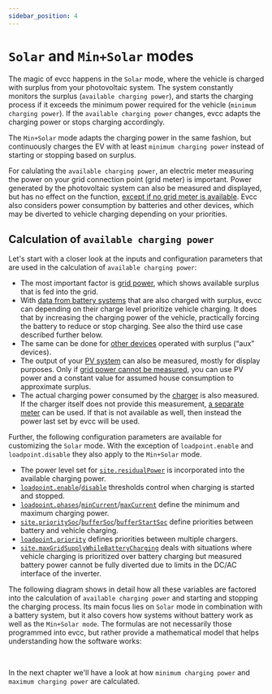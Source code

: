 ```yaml
---
sidebar_position: 4
---
```



# `Solar` and `Min+Solar` modes

The magic of evcc happens in the `Solar` mode, where the vehicle is charged with surplus from your photovoltaic system. The system constantly monitors the surplus (`available charging power`), and starts the charging process if it exceeds the minimum power required for the vehicle (`minimum charging power`). If the `available charging power` changes, evcc adapts the charging power or stops charging accordingly. 

The `Min+Solar` mode adapts the charging power in the same fashion, but continuously charges the EV with at least `minimum charging power` instead of starting or stopping based on surplus.

For calulating the `available charging power`, an electric meter measuring the power on your grid connection point (grid meter) is important. Power generated by the photovoltaic system can also be measured and displayed, but has no effect on the function, [except if no grid meter is available](./meters#i-have-a-solar-installation-but-i-dont-have-a-readable-grid-connection-meter---can-i-still-use-evcc). Evcc also considers power consumption by batteries and other devices, which may be diverted to vehicle charging depending on your priorities. 

## Calculation of `available charging power`

Let's start with a closer look at the inputs and configuration parameters that are used in the calculation of `available charging power`:

- The most important factor is [grid power](../reference/configuration/site/#metersgrid), which shows available surplus that is fed into the grid.
- With [data from battery systems](../reference/configuration/site/#metersbattery) that are also charged with surplus, evcc can depending on their charge level prioritize vehicle charging. It does that by increasing the charging power of the vehicle, practically forcing the battery to reduce or stop charging. See also the third use case described further below. 
- The same can be done for [other devices](../reference/configuration/site/#metersaux) operated with surplus (“aux” devices).
- The output of your [PV system](../reference/configuration/site/#meterspv) can also be measured, mostly for display purposes. Only if [grid power cannot be measured](./meters#i-have-a-solar-installation-but-i-dont-have-a-readable-grid-connection-meter---can-i-still-use-evcc), you can use PV power and a constant value for assumed house consumption to approximate surplus.
- The actual charging power consumed by the [charger](../devices/chargers) is also measured. If the charger itself does not provide this measurement, [a separate meter](../reference/configuration/loadpoints#meter) can be used. If that is not available as well, then instead the power last set by evcc will be used.

Further, the following configuration parameters are available for customizing the `Solar` mode. With the exception of `loadpoint.enable` and `loadpoint.disable` they also apply to the `Min+Solar` mode.

- The power level set for [`site.residualPower`](../reference/configuration/site/#residualpower) is incorporated into the available charging power.
- [`loadpoint.enable`](../reference/configuration/loadpoints#enable)/[`disable`](../reference/configuration/loadpoints#disable) thresholds control when charging is started and stopped.
- [`loadpoint.phases`](../reference/configuration/loadpoints#phases)/[`minCurrent`](../reference/configuration/loadpoints#mincurrent)/[`maxCurrent`](../reference/configuration/loadpoints#maxcurrent) define the minimum and maximum charging power.
- [`site.prioritySoc`](../reference/configuration/site/#prioritysoc)/[`bufferSoc`](../reference/configuration/site/#buffersoc)/[`bufferStartSoc`](../reference/configuration/site/#bufferstartsoc) define priorities between battery and vehicle charging.
- [`loadpoint.priority`](../reference/configuration/loadpoints/#priority) defines priorities between multiple chargers.
- [`site.maxGridSupplyWhileBatteryCharging`](../reference/configuration/site/#maxgridsupplywhilebatterycharging) deals with situations where vehicle charging is prioritized over battery charging but measured battery power cannot be fully diverted due to limits in the DC/AC interface of the inverter.

The following diagram shows in detail how all these variables are factored into the calculation of `available charging power` and starting and stopping the charging process. Its main focus lies on `Solar` mode in combination with a battery system, but it also covers how systems without battery work as well as the `Min+Solar mode`. The formulas are not necessarily those programmed into evcc, but rather provide a mathematical model that helps understanding how the software works: 

<Drawio content={diagrams} page={2} /><br/>

In the next chapter we'll have a look at how `minimum charging power` and `maximum charging power` are calculated.